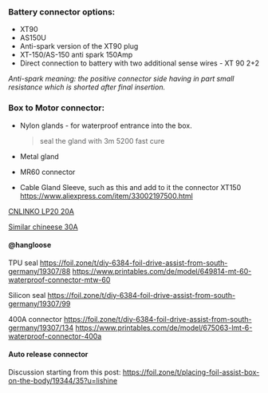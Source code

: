 ### Battery connector options:

- XT90
- AS150U
- Anti-spark version of the XT90 plug
- XT-150/AS-150 anti spark 150Amp
- Direct connection to battery with two additional sense wires - XT 90 2+2

_Anti-spark meaning: the positive connector side having in part small resistance which is shorted after final insertion._

### Box to Motor connector:

- Nylon glands - for waterproof entrance into the box.

  > seal the gland with 3m 5200 fast cure

- Metal gland
- MR60 connector
- Cable Gland Sleeve, such as this and add to it the connector XT150 \
  https://www.aliexpress.com/item/33002197500.html

[CNLINKO LP20 20A](https://www.amazon.com/CNLINKO-Waterproof-Connector-Laundry-Assemble/dp/B07WGK9NQX?th=1)

[Similar chineese 30A](https://www.aliexpress.com/item/4000106371464.html)

#### @hangloose

TPU seal
https://foil.zone/t/diy-6384-foil-drive-assist-from-south-germany/19307/88
https://www.printables.com/de/model/649814-mt-60-waterproof-connector-mtw-60

Silicon seal
https://foil.zone/t/diy-6384-foil-drive-assist-from-south-germany/19307/99

400A connector
https://foil.zone/t/diy-6384-foil-drive-assist-from-south-germany/19307/134
https://www.printables.com/de/model/675063-lmt-6-waterproof-connector-400a

#### Auto release connector

Discussion starting from this post:
https://foil.zone/t/placing-foil-assist-box-on-the-body/19344/35?u=lishine

